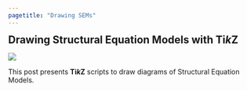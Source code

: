 ```yaml
---
pagetitle: "Drawing SEMs"
---
```


:::: {layout="[60, 40]" layout-valign="center"}

::: {#leftcolumn}
<h2 style = "margin: 0px;"> Drawing Structural Equation Models with Ti*k*Z </h2>
:::

::: {#rightcolumn}
  <img style = "margin: 0px; padding: 0px;" src="logo/logo.svg">
:::

::::

This post presents **Ti*k*Z** scripts to draw diagrams of Structural Equation Models.

